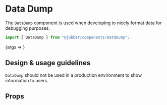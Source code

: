 
<Meta title="Components/Utilities/DataDump" component={DataDump} />

# Data Dump

<ComponentStatus stage="ready" responsive="yes" accessible="yes" />

The `DataDump` component is used when developing to nicely format data for
debugging purposes.

```ts
import { DataDump } from "@jobber/components/DataDump";
```

<Canvas>
  <Story
    name="DataDump"
    args={{
      data: {
        name: "Bob",
      },
    }}
  >
    {args => <DataDump {...args} />}
  </Story>
</Canvas>

<!--
  It is not necessary to include Design & Usage Guidlelines. Use this section
  to answer common questions and considerations about component usage.
-->

## Design & usage guidelines

`DataDump` should not be used in a production environment to show information to
users.

## Props

<ArgsTable of={DataDump} story="DataDump" />
